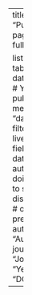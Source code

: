 ---
title: "Publications"
page-layout: full

listing:
  type: table
  contents: data/articles.yml      # YAML file with publication metadata
  sort: "date desc"
  filter-ui: true                      # live search box
  fields: [year, date, title, author, journal, doi]   # columns to show
  field-display-names:                # optional prettier headers
    author: "Authors"
    journal: "Journal"
    year:   "Year"
    doi:    "DOI"
---